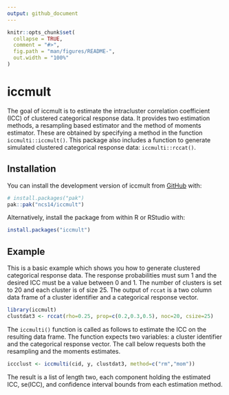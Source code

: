 ```yaml
---
output: github_document
---
```


<!-- README.md is generated from README.Rmd. Please edit that file -->

```r
knitr::opts_chunk$set(
  collapse = TRUE,
  comment = "#>",
  fig.path = "man/figures/README-",
  out.width = "100%"
)
```

# iccmult

<!-- badges: start -->
<!-- badges: end -->

The goal of iccmult is to estimate the intracluster correlation coefficient (ICC) of clustered categorical response data. It provides two estimation methods, a resampling based estimator and the method of moments estimator. These are obtained by specifying a method in the function `iccmulti::iccmult()`. This package also includes a function to generate simulated clustered categorical response data: `iccmulti::rccat()`.

## Installation

You can install the development version of iccmult from [GitHub](https://github.com/) with:

``` r
# install.packages("pak")
pak::pak("ncs14/iccmult")
```

Alternatively, install the package from within R or RStudio with:

``` r
install.packages("iccmult")
```

## Example

This is a basic example which shows you how to generate clustered categorical response data. The response probabilities must sum 1 and the desired ICC must be a value between 0 and 1. The number of clusters is set to 20 and each cluster is of size 25. The output of `rccat` is a two column data frame of a cluster identifier and a categorical response vector.

```r
library(iccmult)
clustdat3 <- rccat(rho=0.25, prop=c(0.2,0.3,0.5), noc=20, csize=25)
```

The `iccmulti()` function is called as follows to estimate the ICC on the resulting data frame. The function expects two variables: a cluster identifier and the categorical response vector. The call below requests both the resampling and the moments estimates.

```r
iccclust <- iccmulti(cid, y, clustdat3, method=c("rm","mom"))
```

The result is a list of length two, each component holding the estimated ICC, se(ICC), and confidence interval bounds from each estimation method.

<!-- You'll still need to render `README.Rmd` regularly, to keep `README.md` up-to-date. `devtools::build_readme()` is handy for this. -->

<!-- You can also embed plots, for example: -->

<!-- ```{r pressure, echo = FALSE} -->
<!-- plot(pressure) -->
<!-- ``` -->

<!-- In that case, don't forget to commit and push the resulting figure files, so they display on GitHub and CRAN. -->
